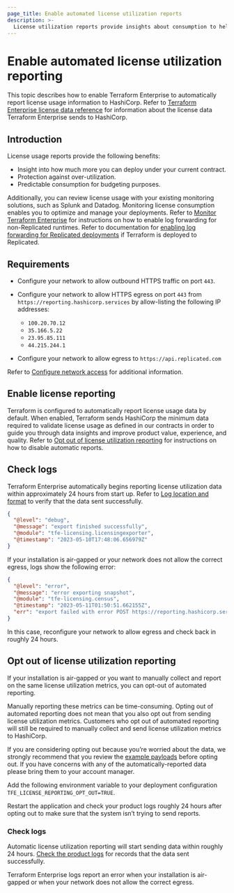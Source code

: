 ```yaml
---
page_title: Enable automated license utilization reports
description: >-
  License utilization reports provide insights about consumption to help you manage your budget. Learn how to enable automated license utilization reports.
---
```


# Enable automated license utilization reporting

This topic describes how to enable Terraform Enterprise to automatically report license usage information to HashiCorp. Refer to [Terraform Enterprise license data reference](/terraform/enterprise/deploy/reference/license-data) for information about the license data Terraform Enterprise sends to HashiCorp.

## Introduction

License usage reports provide the following benefits:

- Insight into how much more you can deploy under your current contract.
- Protection against over-utilization.
- Predictable consumption for budgeting purposes.

Additionally, you can review license usage with your existing monitoring solutions, such as Splunk and Datadog. Monitoring license consumption enables you to optimize and manage your deployments. Refer to [Monitor Terraform Enterprise](/terraform/enterprise/deploy/monitor) for instructions on how to enable log forwarding for non-Replicated runtimes. Refer to documentation for [enabling log forwarding for Replicated deployments](/terraform/enterprise/deploy/replicated/monitoring/logging) if Terraform is deployed to Replicated.  

## Requirements

- Configure your network to allow outbound HTTPS traffic on port `443`.
- Configure your network to allow HTTPS egress on port `443` from `https://reporting.hashicorp.services` by allow-listing the following IP addresses:

  - `100.20.70.12`
  - `35.166.5.22`
  - `23.95.85.111`
  - `44.215.244.1`

- Configure your network to allow egress to `https://api.replicated.com`

Refer to [Configure network access](/terraform/enterprise/deploy/configuration/network) for additional information.

## Enable license reporting

Terraform is configured to automatically report license usage data by default. When enabled, Terraform sends HashiCorp the minimum data required to validate license usage as defined in our contracts in order to guide you through data insights and improve product value, experience, and quality. Refer to [Opt out of license utilization reporting](#opt-out-of-license-utilization-reporting) for instructions on how to disable automatic reports. 


## Check logs

Terraform Enterprise automatically begins reporting license utilization data within approximately 24 hours from start up. Refer to [Log location and format](/terraform/enterprise/deploy/manage/monitor#log-location-and-format) to verify that the data sent successfully.

```json
{
  "@level": "debug",
  "@message": "export finished successfully",
  "@module": "tfe-licensing.licensingexporter",
  "@timestamp": "2023-05-10T17:48:06.656979Z"
}
```

If your installation is air-gapped or your network does not allow the correct egress, logs show the following error:

```json
{
  "@level": "error",
  "@message": "error exporting snapshot",
  "@module": "tfe-licensing.census",
  "@timestamp": "2023-05-11T01:50:51.662155Z",
  "err": "export failed with error POST https://reporting.hashicorp.services giving up after 5 attempt(s): Post \"https://reporting.hashicorp.services\": dial tcp 35.166.5.222:443: i/o timeout"
}
```

In this case, reconfigure your network to allow egress and check back in roughly 24 hours.

## Opt out of license utilization reporting

If your installation is air-gapped or you want to manually collect and report on the same license utilization metrics, you can opt-out of automated reporting.

Manually reporting these metrics can be time-consuming. Opting out of automated reporting does not mean that you also opt out from sending license utilization metrics. Customers who opt out of automated reporting will still be required to manually collect and send license utilization metrics to HashiCorp.

If you are considering opting out because you’re worried about the data, we strongly recommend that you review the [example payloads](#example-payloads) before opting out. If you have concerns with any of the automatically-reported data please bring them to your account manager.

Add the following environment variable to your deployment configuration `TFE_LICENSE_REPORTING_OPT_OUT=TRUE`.

Restart the application and check your product logs roughly 24 hours after opting out to make sure that the system isn’t trying to send reports.

### Check logs

Automatic license utilization reporting will start sending data within roughly 24 hours. [Check the product logs](/terraform/enterprise/deploy/manage/monitor#enable-log-forwarding) for records that the data sent successfully.

Terraform Enterprise logs report an error when your installation is air-gapped or when your network does not allow the correct egress.


